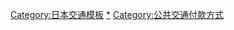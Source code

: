 {{Navbox
|border={{{1|}}}
|name = 日本電子票證
|state = collapsed
|bodyclass = hlist
|tracking = <includeonly>no</includeonly>
|title = {{JPN}}電子票證
  |group1=交通票券
  |list1=
* {{Link-ja|DESUCA|ですか}}（[[土佐電交通]]）
* {{Link-ja|EX-IC}}（[[東海道新幹線|東海道]]及[[山陽新幹線]]）<!--參照日文維基エクスプレス予約#EX-ICサービス-->
* [[Hareca]]（[[岡山電氣軌道]]）
* [[Hayakaken]]（[[福岡市地下鐵]]）
* {{Link-ja|IC e-card|ICい〜カード}}（[[伊予鐵道]]）
* [[ICOCA]]（[[西日本旅客鐵道|JR西日本]]）
* {{Link-ja|ICa}}（[[北陸鐵道]]）
* [[IruCa]]（[[高松琴平電氣鐵道]]）
* [[Kitaca]]（[[北海道旅客鐵道|JR北海道]]）
* [[LuLuCa]]（[[靜岡鐵道]]）
* [[Manaca]]（名古屋各交通公司）
* {{Link-ja|Mejiron Nimoca|めじろんnimoca}}（大分縣）
* {{Link-ja|長崎智能卡|長崎スマートカード}}（長崎縣）
* {{Link-ja|NicePass|ナイスパス (遠州鉄道)}}（[[遠州鐵道]]）
* [[nimoca]]（[[西日本鐵道]]）
* [[PASMO]]（東京各交通公司）
* [[PASPY]]（[[廣島電鐵]]）
* [[ecomyca]]（[[富山地方鐵道]]）
* [[PiTaPa]]（大阪各交通公司）
* [[RapiCa]]（[[鹿兒島市交通局]]）
* {{Link-ja|Ryuto|りゅーと}}（新潟縣）
* [[SAPICA]]（[[札幌市交通局]]）
* [[SUGOCA]]（[[九州旅客鐵道|JR九州]]）
* [[Suica]]（[[東日本旅客鐵道|JR東日本]]）
* [[TOICA]]（[[東海旅客鐵道|JR東海]]）
* [[OKICA]]（沖繩縣）
  |group2=非交通票券
  |list2=
* [[Edy|樂天Edy]]
* [[nanaco]]
* {{Link-ja|WAON}}
* {{Link-ja|HIROCA}}
  
|below = * [[交通系IC卡全國互相使用服務]]
* {{Link-ja|手機錢包|おサイフケータイ}}
* [[FeliCa]]
* {{Link-ja|PaSoRi}}
}}
<noinclude>{{Collapsible option}}
[[Category:日本交通模板]]
[[Category:日本智能卡|*]]
[[Category:公共交通付款方式]]
</noinclude>